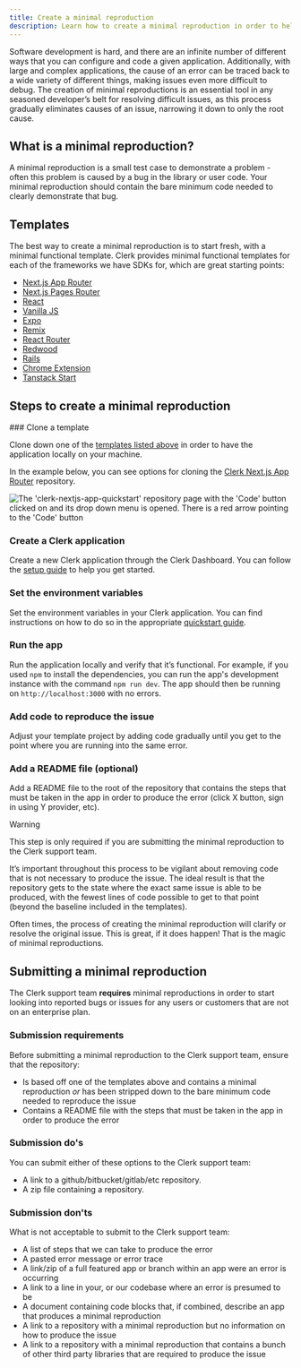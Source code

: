 ```yaml
---
title: Create a minimal reproduction
description: Learn how to create a minimal reproduction in order to help the Clerk Support team debug and resolve issues specific to your application.
---
```


Software development is hard, and there are an infinite number of different ways that you can configure and code a given application. Additionally, with large and complex applications, the cause of an error can be traced back to a wide variety of different things, making issues even more difficult to debug. The creation of minimal reproductions is an essential tool in any seasoned developer’s belt for resolving difficult issues, as this process gradually eliminates causes of an issue, narrowing it down to only the root cause.

## What is a minimal reproduction?

A minimal reproduction is a small test case to demonstrate a problem - often this problem is caused by a bug in the library or user code. Your minimal reproduction should contain the bare minimum code needed to clearly demonstrate that bug.

## Templates

The best way to create a minimal reproduction is to start fresh, with a minimal functional template. Clerk provides minimal functional templates for each of the frameworks we have SDKs for, which are great starting points:

- [Next.js App Router](https://github.com/clerk/clerk-nextjs-app-quickstart)
- [Next.js Pages Router](https://github.com/clerk/clerk-nextjs-pages-quickstart)
- [React](https://github.com/clerkinc/clerk-react-starter)
- [Vanilla JS](https://github.com/clerkinc/clerk-js-starter)
- [Expo](https://github.com/clerkinc/clerk-expo-starter)
- [Remix](https://github.com/clerk/clerk-remix-v2)
- [React Router](https://github.com/clerk/clerk-react-router-quickstart)
- [Redwood](https://github.com/clerkinc/clerk-redwood-starter)
- [Rails](https://github.com/clerkinc/clerk-rails-starter)
- [Chrome Extension](https://github.com/clerkinc/clerk-chrome-extension-starter)
- [Tanstack Start](https://github.com/clerk/clerk-tanstack-start-quickstart)

## Steps to create a minimal reproduction

<Steps>
  ### Clone a template

  Clone down one of the [templates listed above](#templates) in order to have the application locally on your machine.

  In the example below, you can see options for cloning the [Clerk Next.js App Router](https://github.com/clerk/clerk-nextjs-app-quickstart) repository.

  ![The 'clerk-nextjs-app-quickstart' repository page with the 'Code' button clicked on and its drop down menu is opened. There is a red arrow pointing to the 'Code' button](/docs/images/troubleshooting/how-to-clone.webp)

  ### Create a Clerk application

  Create a new Clerk application through the Clerk Dashboard. You can follow the [setup guide](/docs/getting-started) to help you get started.

  ### Set the environment variables

  Set the environment variables in your Clerk application. You can find instructions on how to do so in the appropriate [quickstart guide](/docs/quickstarts).

  ### Run the app

  Run the application locally and verify that it’s functional. For example, if you used `npm` to install the dependencies, you can run the app's development instance with the command `npm run dev`. The app should then be running on `http://localhost:3000` with no errors.

  ### Add code to reproduce the issue

  Adjust your template project by adding code gradually until you get to the point where you are running into the same error.

  ### Add a README file (optional)

  Add a README file to the root of the repository that contains the steps that must be taken in the app in order to produce the error (click X button, sign in using Y provider, etc).

  > [!WARNING]
  > This step is only required if you are submitting the minimal reproduction to the Clerk support team.
</Steps>

It’s important throughout this process to be vigilant about removing code that is not necessary to produce the issue. The ideal result is that the repository gets to the state where the exact same issue is able to be produced, with the fewest lines of code possible to get to that point (beyond the baseline included in the templates).

Often times, the process of creating the minimal reproduction will clarify or resolve the original issue. This is great, if it does happen! That is the magic of minimal reproductions.

## Submitting a minimal reproduction

The Clerk support team **requires** minimal reproductions in order to start looking into reported bugs or issues for any users or customers that are not on an enterprise plan.

### Submission requirements

Before submitting a minimal reproduction to the Clerk support team, ensure that the repository:

- Is based off one of the templates above and contains a minimal reproduction _or_ has been stripped down to the bare minimum code needed to reproduce the issue
- Contains a README file with the steps that must be taken in the app in order to produce the error

### Submission do's

You can submit either of these options to the Clerk support team:

- A link to a github/bitbucket/gitlab/etc repository.
- A zip file containing a repository.

### Submission don'ts

What is not acceptable to submit to the Clerk support team:

- A list of steps that we can take to produce the error
- A pasted error message or error trace
- A link/zip of a full featured app or branch within an app were an error is occurring
- A link to a line in your, or our codebase where an error is presumed to be
- A document containing code blocks that, if combined, describe an app that produces a minimal reproduction
- A link to a repository with a minimal reproduction but no information on how to produce the issue
- A link to a repository with a minimal reproduction that contains a bunch of other third party libraries that are required to produce the issue
